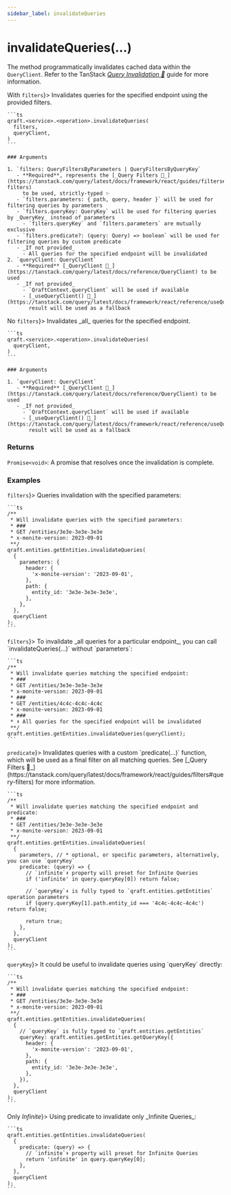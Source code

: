 ```yaml
---
sidebar_label: invalidateQueries
---
```



# invalidateQueries(...)

The method programmatically invalidates cached data within the `QueryClient`.
Refer to the TanStack [_Query Invalidation 🌴_](https://tanstack.com/query/latest/docs/framework/react/guides/query-invalidation)
guide for more information.

<Tabs>
  <TabItem value="with-filters" label={<span style={{verticalAlign: "middle"}}>With <code>filters</code></span>}>
    Invalidates queries for the specified endpoint using the provided filters.

    ```ts
    qraft.<service>.<operation>.invalidateQueries(
      filters,
      queryClient,
    )
    ```

    ### Arguments

    1. `filters: QueryFiltersByParameters | QueryFiltersByQueryKey`
       - **Required**, represents the [_Query Filters 🌴_](https://tanstack.com/query/latest/docs/framework/react/guides/filters#query-filters)
         to be used, strictly-typed ✨
       - `filters.parameters: { path, query, header }` will be used for filtering queries by parameters
       - `filters.queryKey: QueryKey` will be used for filtering queries by _QueryKey_ instead of parameters
         - `filters.queryKey` and `filters.parameters` are mutually exclusive
       - `filters.predicate?: (query: Query) => boolean` will be used for filtering queries by custom predicate
       - _If not provided_
         - All queries for the specified endpoint will be invalidated
    2. `queryClient: QueryClient`
       - **Required** [_QueryClient 🌴_](https://tanstack.com/query/latest/docs/reference/QueryClient) to be used
       - _If not provided_
         - `QraftContext.queryClient` will be used if available
         - [_useQueryClient() 🌴_](https://tanstack.com/query/latest/docs/framework/react/reference/useQueryClient)
           result will be used as a fallback
  </TabItem>
  <TabItem value="without-filters" label={<span style={{verticalAlign: "middle"}}>No <code style={{textDecoration: 'line-through'}}>filters</code></span>}>
    Invalidates _all_ queries for the specified endpoint.

    ```ts
    qraft.<service>.<operation>.invalidateQueries(
      queryClient,
    )
    ```

    ### Arguments

    1. `queryClient: QueryClient`
       - **Required** [_QueryClient 🌴_](https://tanstack.com/query/latest/docs/reference/QueryClient) to be used
       - _If not provided_
         - `QraftContext.queryClient` will be used if available
         - [_useQueryClient() 🌴_](https://tanstack.com/query/latest/docs/framework/react/reference/useQueryClient)
           result will be used as a fallback
  </TabItem>
</Tabs>

### Returns

`Promise<void>`: A promise that resolves once the invalidation is complete.

### Examples

<Tabs>
  <TabItem value="with-filters" label={<span style={{verticalAlign: "middle"}}><code>filters</code></span>}>
    Queries invalidation with the specified parameters:

    ```ts
    /**
     * Will invalidate queries with the specified parameters:
     * ###
     * GET /entities/3e3e-3e3e-3e3e
     * x-monite-version: 2023-09-01
     **/
    qraft.entities.getEntities.invalidateQueries(
      {
        parameters: {
          header: {
            'x-monite-version': '2023-09-01',
          },
          path: {
            entity_id: '3e3e-3e3e-3e3e',
          },
        },
      },
      queryClient
    );
    ```
  </TabItem>
  <TabItem value="without-filters" label={<span style={{verticalAlign: "middle"}}><code style={{textDecoration: 'line-through'}}>filters</code></span>}>
    To invalidate _all queries for a particular endpoint_, you can call `invalidateQueries(...)` without `parameters`:

    ```ts
    /**
     * Will invalidate queries matching the specified endpoint:
     * ###
     * GET /entities/3e3e-3e3e-3e3e
     * x-monite-version: 2023-09-01
     * ###
     * GET /entities/4c4c-4c4c-4c4c
     * x-monite-version: 2023-09-01
     * ###
     * ⬇︎ All queries for the specified endpoint will be invalidated
     **/
    qraft.entities.getEntities.invalidateQueries(queryClient);
    ```
  </TabItem>
  <TabItem value="with-predicate" label={<span style={{verticalAlign: "middle"}}><code>predicate</code></span>}>
    Invalidates queries with a custom `predicate(...)` function,
    which will be used as a final filter on all matching queries.
    See [_Query Filters 🌴_](https://tanstack.com/query/latest/docs/framework/react/guides/filters#query-filters)
    for more information.

    ```ts
    /**
     * Will invalidate queries matching the specified endpoint and predicate:
     * ###
     * GET /entities/3e3e-3e3e-3e3e
     * x-monite-version: 2023-09-01
     **/
    qraft.entities.getEntities.invalidateQueries(
      {
        parameters, // * optional, or specific parameters, alternatively, you can use `queryKey`
        predicate: (query) => {
          // `infinite`⬇︎ property will preset for Infinite Queries
          if ('infinite' in query.queryKey[0]) return false;

          // `queryKey`⬇︎ is fully typed to `qraft.entities.getEntities` operation parameters
          if (query.queryKey[1].path.entity_id === '4c4c-4c4c-4c4c') return false;

          return true;
        },
      },
      queryClient
    );
    ```
  </TabItem>
  <TabItem value="with-query-key" label={<span style={{verticalAlign: "middle"}}><code>queryKey</code></span>}>
    It could be useful to invalidate queries using `queryKey` directly:

    ```ts
    /**
     * Will invalidate queries matching the specified endpoint:
     * ###
     * GET /entities/3e3e-3e3e-3e3e
     * x-monite-version: 2023-09-01
     **/
    qraft.entities.getEntities.invalidateQueries(
      {
        // `queryKey` is fully typed to `qraft.entities.getEntities`
        queryKey: qraft.entities.getEntities.getQueryKey({
          header: {
            'x-monite-version': '2023-09-01',
          },
          path: {
            entity_id: '3e3e-3e3e-3e3e',
          },
        }),
      },
      queryClient
    );
    ```
  </TabItem>
  <TabItem value="only-infinite" label={<span style={{verticalAlign: "middle"}}>Only <em>Infinite</em></span>}>
    Using predicate to invalidate only _Infinite Queries_:

    ```ts
    qraft.entities.getEntities.invalidateQueries(
      {
        predicate: (query) => {
          // `infinite`⬇︎ property will preset for Infinite Queries
          return 'infinite' in query.queryKey[0];
        },
      },
      queryClient
    );
    ```
  </TabItem>
</Tabs>
